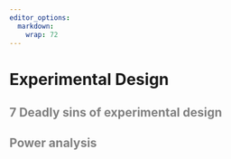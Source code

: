 ```yaml
---
editor_options: 
  markdown: 
    wrap: 72
---
```




# Experimental Design

<font color="grey">


## 7 Deadly sins of experimental design

<!-- Explain from study notes and link to lecture from Dr Markus Kalisch (unless he used yet another source) --> 

## Power analysis

</font>
